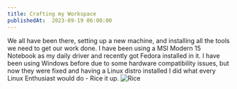 ```yaml
---
title: Crafting my Workspace
publishedAt:  2023-09-19 06:00:00
---
```

We all have been there, setting up a new machine, and installing all the tools we need to get our work done. I have been using a MSI Modern 15 Notebook as my daily driver and recently got Fedora installed in it. I have been using Windows before due to some hardware compatibility issues, but now they were fixed and having a Linux distro installed I did what every Linux Enthusiast would do - Rice it up.
![Rice](https://ik.imagekit.io/kydj5j026nb/hosenurdev/Screenshot%20from%202023-09-19%2007-01-43_GtNGhCiSD.png?updatedAt=1695087160573)